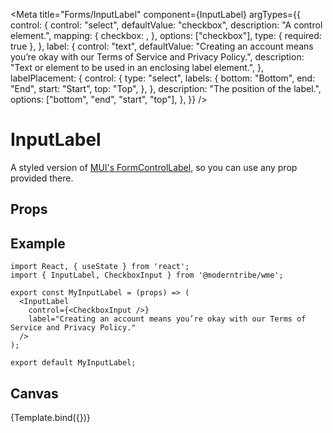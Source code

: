 
<Meta
  title="Forms/InputLabel"
  component={InputLabel}
  argTypes={{
    control: {
      control: "select",
      defaultValue: "checkbox",
      description: "A control element.",
      mapping: {
        checkbox: <CheckboxInput />,
      },
      options: ["checkbox"],
      type: { required: true },
    },
    label: {
      control: "text",
      defaultValue:
        "Creating an account means you’re okay with our Terms of Service and Privacy Policy.",
      description: "Text or element to be used in an enclosing label element.",
    },
    labelPlacement: {
      control: {
        type: "select",
        labels: {
          bottom: "Bottom",
          end: "End",
          start: "Start",
          top: "Top",
        },
      },
      description: "The position of the label.",
      options: ["bottom", "end", "start", "top"],
    },
  }}
/>


# InputLabel

A styled version of <a href="https://mui.com/material-ui/api/form-control-label" target="_blank">MUI's FormControlLabel</a>, so you can use any prop provided there.

## Props

<ArgsTable story="." />

## Example

```
import React, { useState } from 'react';
import { InputLabel, CheckboxInput } from '@moderntribe/wme';

export const MyInputLabel = (props) => (
  <InputLabel
    control={<CheckboxInput />}
    label="Creating an account means you’re okay with our Terms of Service and Privacy Policy."
  />
);

export default MyInputLabel;
```

## Canvas

<Canvas>
  <Story name="Base">{Template.bind({})}</Story>
</Canvas>
